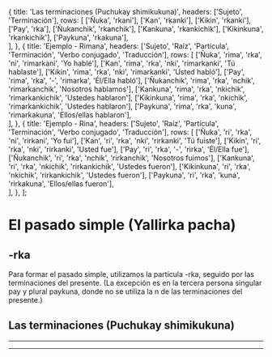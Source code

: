 
  {
    title: 'Las terminaciones (Puchukay shimikukuna)',
    headers: ['Sujeto', 'Terminación'],
    rows: [
      ['Ñuka', 'rkani'],
      ['Kan', 'rkanki'],
      ['Kikin', 'rkanki'],
      ['Pay', 'rka'],
      ['Ñukanchik',	'rkanchik'],
      ['Kankuna',	'rkankichik'],
      ['Kikinkuna', 'rkankichik'],
      ['Paykuna',	'rkakuna'],           
    ],
  },
  {
    title: 'Ejemplo - Rimana',
    headers: ['Sujeto', 'Raíz', 'Partícula', 'Terminación', 'Verbo conjugado', 'Traducción'],
    rows: [
      ['Ñuka', 'rima', 'rka', 'ni', 'rimarkani', 'Yo hablé'],
      ['Kan', 'rima', 'rka', 'nki', 'rimarkanki', 'Tú hablaste'],
      ['Kikin',	'rima',	'rka',	'nki',	'rimarkanki',	'Usted habló'],
      ['Pay',	'rima',	'rka',	'-',	'rimarka',	'Él/Ella habló'],
      ['Ñukanchik',	'rima',	'rka',	'nchik',	'rimarkanchik',	'Nosotros hablamos'],
      ['Kankuna',	'rima',	'rka',	'nkichik',	'rimarkankichik',	'Ustedes hablaron'],
      ['Kikinkuna',	'rima',	'rka',	'nkichik',	'rimarkankichik',	'Ustedes hablaron'],
      ['Paykuna',	'rima',	'rka',	'kuna',	'rimarkakuna',	'Ellos/ellas hablaron'],        
    ],
  },
  {
    title: 'Ejemplo - Rina',
    headers: ['Sujeto', 'Raíz', 'Partícula', 'Terminación', 'Verbo conjugado', 'Traducción'],
    rows: [
      ['Ñuka', 'ri', 'rka', 'ni', 'rirkani', 'Yo fui'],
      ['Kan', 'ri', 'rka', 'nki', 'rirkanki', 'Tú fuiste'],
      ['Kikin',	'ri', 'rka',	'nki',	'rirkanki',	'Usted fue'],
      ['Pay',	'ri',	'rka',	'-',	'rirka',	'Él/Ella fue'],
      ['Ñukanchik',	'ri', 'rka',	'nchik',	'rirkanchik',	'Nosotros fuimos'],
      ['Kankuna',	'ri', 'rka',	'nkichik',	'rirkankichik',	'Ustedes fueron'],
      ['Kikinkuna',	'ri', 'rka',	'nkichik',	'rirkankichik',	'Ustedes fueron'],
      ['Paykuna',	'ri', 'rka',	'kuna',	'rirkakuna',	'Ellos/ellas fueron'],        
    ],
  },
];

# El pasado simple (Yallirka pacha)
## -rka
Para formar el pasado simple, utilizamos la partícula -rka, seguido por las terminaciones del presente. (La excepción es en la tercera persona singular pay y plural paykuna, donde no se utiliza la n de las terminaciones del presente.)
## Las terminaciones (Puchukay shimikukuna)
<TablesWithTabs tables={tablesData} />    
<hr />
<ComicSpeechBubble text="!Excelente trabajo! Esto concluye la lección del pasado simple." character = "humuFeliz"/>
<hr />
<Quiz lecture="grammar-8" />
